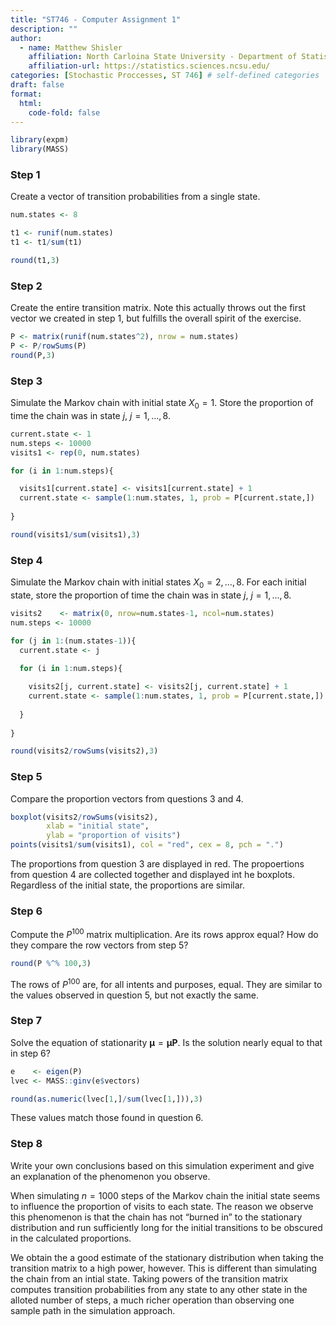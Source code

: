 ```yaml
---
title: "ST746 - Computer Assignment 1"
description: ""
author:
  - name: Matthew Shisler
    affiliation: North Carloina State University - Department of Statistics
    affiliation-url: https://statistics.sciences.ncsu.edu/ 
categories: [Stochastic Proccesses, ST 746] # self-defined categories
draft: false 
format:
  html: 
    code-fold: false
---
```


```r
library(expm)
library(MASS)
```

### Step 1

Create a vector of transition probabilities from a single state.
```r
num.states <- 8

t1 <- runif(num.states)
t1 <- t1/sum(t1)

round(t1,3)
```

### Step 2

Create the entire transition matrix. Note this actually throws out the first vector we
created in step 1, but fulfills the overall spirit of the exercise.
```r
P <- matrix(runif(num.states^2), nrow = num.states)
P <- P/rowSums(P)
round(P,3)
```

### Step 3

Simulate the Markov chain with initial state $X_0 = 1$. Store the proportion of time the chain was in state $j$, $j=1,\dots,8$.
```r
current.state <- 1
num.steps <- 10000
visits1 <- rep(0, num.states)

for (i in 1:num.steps){

  visits1[current.state] <- visits1[current.state] + 1
  current.state <- sample(1:num.states, 1, prob = P[current.state,])
    
}

round(visits1/sum(visits1),3)

```

### Step 4

Simulate the Markov chain with initial states $X_0 = 2,\dots,8$. For each initial state, store the proportion of time the chain was in state $j$, $j=1,\dots,8$.

```r
visits2    <- matrix(0, nrow=num.states-1, ncol=num.states)
num.steps <- 10000

for (j in 1:(num.states-1)){
  current.state <- j
  
  for (i in 1:num.steps){

    visits2[j, current.state] <- visits2[j, current.state] + 1
    current.state <- sample(1:num.states, 1, prob = P[current.state,])
    
  }
  
}

round(visits2/rowSums(visits2),3)

```


### Step 5

Compare the proportion vectors from questions 3 and 4.

```r

boxplot(visits2/rowSums(visits2),
        xlab = "initial state",
        ylab = "proportion of visits")
points(visits1/sum(visits1), col = "red", cex = 8, pch = ".")
```

The proportions from question 3 are displayed in red. The propoertions from question 4 are collected together and displayed int he boxplots. Regardless of the initial state, the proportions are similar.

### Step 6

Compute the $P^{100}$ matrix multiplication. Are its rows approx equal? How do they compare the row vectors from step 5?

```r
round(P %^% 100,3)

```

The rows of $P^{100}$ are, for all intents and purposes, equal. They are similar to the values observed in question 5, but not exactly the same.

### Step 7

Solve the equation of stationarity $\boldsymbol\mu = \boldsymbol\mu \mathbf{P}$. Is the solution nearly equal to that in step 6?

```r

e    <- eigen(P)
lvec <- MASS::ginv(e$vectors)

round(as.numeric(lvec[1,]/sum(lvec[1,])),3)

```

These values match those found in question 6.

### Step 8

Write your own conclusions based on this simulation experiment and give an explanation of the phenomenon you observe.

When simulating $n=1000$ steps of the Markov chain the initial state seems to influence the proportion of visits to each state. The reason we observe this phenomenon is that the chain has not "burned in" to the stationary distribution and run sufficiently long for the initial transitions to be obscured in the calculated proportions. 

We obtain the a good estimate of the stationary distribution when taking the transition matrix to a high power, however. This is different than simulating the chain from an intial state. Taking powers of the transition matrix computes transition probabilities from any state to any other state in the alloted number of steps, a much richer operation than observing one sample path in the simulation approach.








